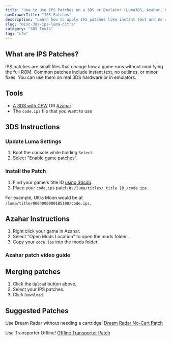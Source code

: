 ```yaml
---
title: "How to Use IPS Patches on a 3DS or Emulator (Luma3DS, Azahar, Citra)"
navDrawerTitle: "IPS Patches"
description: "Learn how to apply IPS patches like instant text and no outlines using Luma3DS, Azahar, or Citra. Includes 3DS setup, emulator mods, and a merge tool."
slug: "misc-3ds-ips-luma-citra"
category: "3DS Tools"
tag: "cfw"
---
```


## What are IPS Patches?

IPS patches are small files that change how a game runs without modifying the full ROM. Common patches include instant text, no outlines, or minor fixes. You can use them on real 3DS hardware or in emulators.

## Tools

- [A 3DS with CFW](https://3ds.hacks.guide/) OR [Azahar](https://github.com/azahar-emu/azahar/releases/latest)
- The `code.ips` file that you want to use

## 3DS Instructions

### Update Luma Settings

1. Boot the console while holding `Select`.
2. Select "Enable game patches".

### Install the Patch

1. Find your game's title ID [using 3dsdb](http://www.3dsdb.com/).
2. Place your `code.ips` patch in `/luma/titles/_title ID_/code.ips`.

For example, Ultra Moon would be at `/luma/title/00040000001B5100/code.ips`.

## Azahar Instructions

1. Right click your game in Azahar.
2. Select "Open Mods Location" to open the mods folder.
3. Copy your `code.ips` into the mods folder.

### Azahar patch video guide

<YouTubeVideo id="klBkGQDaQR8" />

## Merging patches

<IpsMerger />

1. Click the `Upload` button above.
2. Select your IPS patches.
3. Click `Download`.

## Suggested Patches

Use Dream Radar without needing a cartridge! [Dream Radar No-Cart Patch](/dream-radar-patches)

Use Transporter Offline! [Offline Transporter Patch](/transporter-patches)
